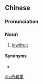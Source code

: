 {{also|奇异果}}
==Chinese==
{{zh-forms|s=奇异果|type=21}}

===Pronunciation===
{{zh-pron
|m=qíyìguǒ
|c=kei4 ji6 gwo2
|cat=n
}}

===Noun===
{{zh-noun}}
# [[kiwifruit]]

====Synonyms====
* {{zh-l|獼猴桃}}

[[zh:奇異果]]